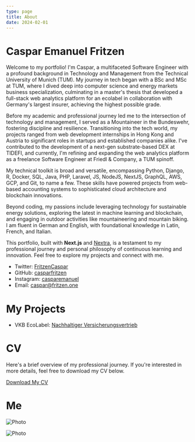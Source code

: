 ```yaml
---
type: page
title: About
date: 2024-02-01
---
```



# Caspar Emanuel Fritzen

Welcome to my portfolio! I'm Caspar, a multifaceted Software Engineer with a profound background in Technology and Management from the Technical University of Munich (TUM). My journey in tech began with a BSc and MSc at TUM, where I dived deep into computer science and energy markets business specialization, culminating in a master's thesis that developed a full-stack web analytics platform for an ecolabel in collaboration with Germany's largest insurer, achieving the highest possible grade.

Before my academic and professional journey led me to the intersection of technology and management, I served as a Mountaineer in the Bundeswehr, fostering discipline and resilience. Transitioning into the tech world, my projects ranged from web development internships in Hong Kong and Austria to significant roles in startups and established companies alike. I've contributed to the development of a next-gen substrate-based DEX at TIDEFI, and currently, I'm refining and expanding the web analytics platform as a freelance Software Engineer at Friedl & Company, a TUM spinoff.

My technical toolkit is broad and versatile, encompassing Python, Django, R, Docker, SQL, Java, PHP, Laravel, JS, NodeJS, NextJS, GraphQL, AWS, GCP, and Git, to name a few. These skills have powered projects from web-based accounting systems to sophisticated cloud architecture and blockchain innovations.

Beyond coding, my passions include leveraging technology for sustainable energy solutions, exploring the latest in machine learning and blockchain, and engaging in outdoor activities like mountaineering and mountain biking. I am fluent in German and English, with foundational knowledge in Latin, French, and Italian.

This portfolio, built with **Next.js** and [Nextra](https://nextra.vercel.app/), is a testament to my professional journey and personal philosophy of continuous learning and innovation. Feel free to explore my projects and connect with me.

- Twitter: [FritzenCaspar](https://twitter.com/FritzenCaspar)
- GitHub: [casparfritzen](https://github.com/casparfritzen)
- Instagram: [casparemanuel](https://instagram.com/casparemanuel)
- Email: [caspar@fritzen.one](mailto:caspar@fritzen.one)

# My Projects

- VKB EcoLabel: [Nachhaltiger Versicherungsvertrieb](https://nachhaltige-vertriebsstelle.de)

# CV

Here's a brief overview of my professional journey. If you're interested in more details, feel free to download my CV below.

[Download My CV](https://github.com/casparfritzen/fritzen-one-portfolio/blob/123f27c0b24e2f7b23ee9a415254159a42ba781f/public/pdf/!fritzen_cv.pdf)

# Me

<Image
  src="/images/caspar_front.jpeg"
  alt="Photo"
  width={1125}
  height={750}
  priority
  className="next-image"
/>

<Image
  src="/images/caspar_side.jpeg"
  alt="Photo"
  width={1125}
  height={750}
  priority
  className="next-image"
/>
